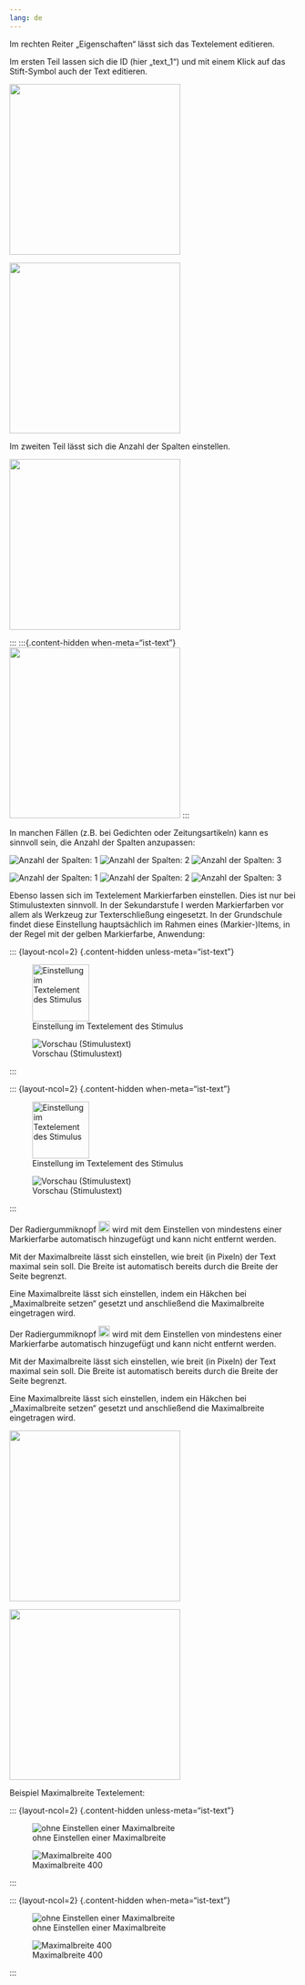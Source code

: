 ```yaml
---
lang: de
---
```


Im rechten Reiter „Eigenschaften“ lässt sich das Textelement editieren. 

Im ersten Teil lassen sich die ID (hier „text_1“) und mit einem Klick auf das Stift-Symbol auch der Text editieren. 

:::{.content-hidden unless-meta="ist-text"}
![](../../Glossar/Markieren_Editieren_eins.png){width=300}
:::
:::{.content-hidden when-meta="ist-text"}
![](../Glossar/Markieren_Editieren_eins.png){width=300}
:::

Im zweiten Teil lässt sich die Anzahl der Spalten einstellen.

:::{.content-hidden unless-meta="ist-text"}
![](../../Glossar/Markieren_Editieren_zwei.png){width=300}
:::
:::
:::{.content-hidden when-meta="ist-text"}
![](../Glossar/Markieren_Editieren_zwei.png){width=300}
:::

In manchen Fällen (z.B. bei Gedichten oder Zeitungsartikeln) kann es sinnvoll sein, die Anzahl der Spalten anzupassen: 

:::{.content-hidden unless-meta="ist-text"}
::: {layout-ncol=3}
![Anzahl der Spalten: 1](../../Glossar/Markieren_Spalten_eins.png)
![Anzahl der Spalten: 2](../../Glossar/Markieren_Spalten_zwei.png)
![Anzahl der Spalten: 3](../../Glossar/Markieren_Spalten_drei.png)
:::
:::

::: {.content-hidden when-meta="ist-text"}
::: {layout-ncol=3} 
![Anzahl der Spalten: 1](../Glossar/Markieren_Spalten_eins.png)
![Anzahl der Spalten: 2](../Glossar/Markieren_Spalten_zwei.png)
![Anzahl der Spalten: 3](../Glossar/Markieren_Spalten_drei.png)
:::
:::

Ebenso lassen sich im Textelement Markierfarben einstellen. Dies ist nur bei Stimulustexten sinnvoll. In der Sekundarstufe I werden Markierfarben vor allem als Werkzeug zur Texterschließung eingesetzt. In der Grundschule findet diese Einstellung hauptsächlich im Rahmen eines (Markier-)Items, in der Regel mit der gelben Markierfarbe, Anwendung:

::: {layout-ncol=2} {.content-hidden unless-meta="ist-text"}

![Einstellung im Textelement des Stimulus](../Glossar/Markieren_erlauben.png){width=100}

![Vorschau (Stimulustext)](../Glossar/Markieren_Vorschau_ST.png)

:::

::: {layout-ncol=2} {.content-hidden when-meta="ist-text"}

![Einstellung im Textelement des Stimulus](../Glossar/Markieren_erlauben.png){width=100}

![Vorschau (Stimulustext)](../Glossar/Markieren_Vorschau_ST.png)

:::

:::{.content-hidden unless-meta="ist-text"}
Der Radiergummiknopf ![](../../Glossar/Markieren_Radiergummiknopf.png){width=20} wird mit dem Einstellen von mindestens einer Markierfarbe automatisch hinzugefügt und kann nicht entfernt werden. 

Mit der Maximalbreite lässt sich einstellen, wie breit (in Pixeln) der Text maximal sein soll. Die Breite ist automatisch bereits durch die Breite der Seite begrenzt. 

Eine Maximalbreite lässt sich einstellen, indem ein Häkchen bei „Maximalbreite setzen“ gesetzt und anschließend die Maximalbreite eingetragen wird.
:::

:::{.content-hidden unless-meta="ist-text"}
Der Radiergummiknopf ![](../Glossar/Markieren_Radiergummiknopf.png){width=20} wird mit dem Einstellen von mindestens einer Markierfarbe automatisch hinzugefügt und kann nicht entfernt werden. 

Mit der Maximalbreite lässt sich einstellen, wie breit (in Pixeln) der Text maximal sein soll. Die Breite ist automatisch bereits durch die Breite der Seite begrenzt. 

Eine Maximalbreite lässt sich einstellen, indem ein Häkchen bei „Maximalbreite setzen“ gesetzt und anschließend die Maximalbreite eingetragen wird.
:::

:::{.content-hidden unless-meta="ist-text"}
![](../../Glossar/Markieren_Maximalbreite.png){width=300}
:::
:::{.content-hidden when-meta="ist-text"}
![](../Glossar/Markieren_Maximalbreite.png){width=300}
:::

Beispiel Maximalbreite Textelement:

::: {layout-ncol=2} {.content-hidden unless-meta="ist-text"}

![ohne Einstellen einer Maximalbreite](../../Glossar/Markieren_Maximalbreite_eins.png)

![Maximalbreite 400](../../Glossar/Markieren_Maximalbreite_zwei.png)

:::

::: {layout-ncol=2} {.content-hidden when-meta="ist-text"}

![ohne Einstellen einer Maximalbreite](../Glossar/Markieren_Maximalbreite_eins.png)

![Maximalbreite 400](../Glossar/Markieren_Maximalbreite_zwei.png)

:::